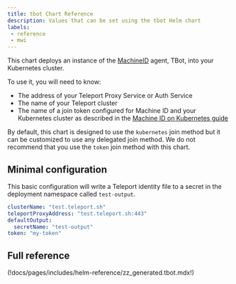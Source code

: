 ```yaml
---
title: tbot Chart Reference
description: Values that can be set using the tbot Helm chart
labels:
 - reference
 - mwi
---
```


This chart deploys an instance of the [MachineID](../../machine-workload-identity/machine-id/introduction.mdx) agent,
TBot, into your Kubernetes cluster.

To use it, you will need to know:

- The address of your Teleport Proxy Service or Auth Service
- The name of your Teleport cluster
- The name of a join token configured for Machine ID and your Kubernetes cluster
  as described in the [Machine ID on Kubernetes guide](../../machine-workload-identity/machine-id/deployment/kubernetes.mdx)

By default, this chart is designed to use the `kubernetes` join method but it
can be customized to use any delegated join method. We do not recommend that
you use the `token` join method with this chart.

## Minimal configuration

This basic configuration will write a Teleport identity file to a secret in
the deployment namespace called `test-output`.

```yaml
clusterName: "test.teleport.sh"
teleportProxyAddress: "test.teleport.sh:443"
defaultOutput:
  secretName: "test-output"
token: "my-token"
```

## Full reference

(!docs/pages/includes/helm-reference/zz_generated.tbot.mdx!)
